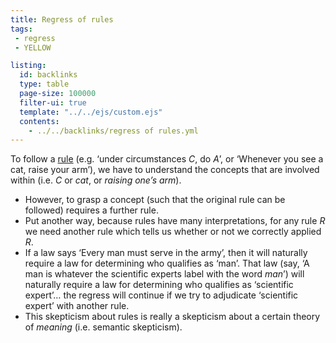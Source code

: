 ```yaml
---
title: Regress of rules
tags: 
 - regress
 - YELLOW

listing:
  id: backlinks
  type: table
  page-size: 100000
  filter-ui: true
  template: "../../ejs/custom.ejs"
  contents:
    - ../../backlinks/regress of rules.yml
---
```


To follow a [rule](/docs/phil/Rules.html) (e.g. 'under circumstances $C$, do $A$', or 'Whenever you see a cat, raise your arm'), we have to understand the concepts that are involved within (i.e. $C$ or *cat*, or *raising one's arm*).
  
- However, to grasp a concept (such that the original rule can be followed) requires a further rule.
- Put another way, because rules have many interpretations, for any rule $R$ we need another rule which tells us whether or not we correctly applied $R$.
- If a law says 'Every man must serve in the army', then it will naturally require a law for determining who qualifies as 'man'. That law (say, 'A man is whatever the scientific experts label with the word *man*') will naturally require a law for determining who qualifies as 'scientific expert'... the regress will continue if we try to adjudicate 'scientific expert' with another 
  rule.
- This skepticism about rules is really a skepticism about a certain theory of *meaning* (i.e. semantic skepticism).
